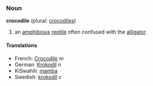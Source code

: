 ===Noun===
'''crocodile''' (plural: [[crocodiles]])

#an [[amphibious]] [[reptile]] often confused with the [[alligator]].

====Translations====
*French: [[Crocodile]] ''m''
*German: [[Krokodil]] ''n''
*KiSwahili: [[mamba]]
*Swedish: [[krokodil]] ''c''